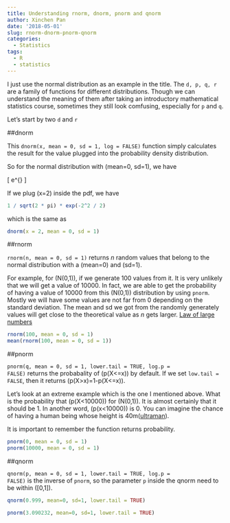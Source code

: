 ```yaml
---
title: Understanding rnorm, dnorm, pnorm and qnorm
author: Xinchen Pan
date: '2018-05-01'
slug: rnorm-dnorm-pnorm-qnorm
categories:
  - Statistics
tags:
  - R
  - statistics
---
```


I just use the normal distribution as an example in the title. The <code>d, p, q, r</code> are a family of functions for different distributions. Though we can understand the meaning of them after taking an introductory mathematical statistics course, sometimes they still look comfusing, especially for <code>p</code> and <code>q</code>. 

Let's start by two <code>d</code> and <code>r</code>

##dnorm

This <code>dnorm(x, mean = 0, sd = 1, log = FALSE)</code> function simply calculates the result for the value plugged into the probability density distribution.

So for the normal distribution with \(mean=0, sd=1\), we have

\[
\frac{1}{\sqrt{2\pi}}e^{\frac{-x^2}{2}}
\]

If we plug \(x=2\) inside the pdf, we have

```r
1 / sqrt(2 * pi) * exp(-2^2 / 2)
```

which is the same as 

```r
dnorm(x = 2, mean = 0, sd = 1)
```

##rnorm

<code>rnorm(n, mean = 0, sd = 1)</code> returns *n* random values that belong to the normal distribution with a \(mean=0\) and \(sd=1\).

For example, for \(N(0,1)\), if we generate 100 values from it. It is very unlikely that we will get a value of 10000. In fact, we are able to get the probability of having a value of 10000 from this  \(N(0,1)\) distribution by using <code>pnorm</code>. Mostly we will have some values are not far from 0 depending on the standard deviation. The mean and sd we got from the randomly generately values will get close to the theoretical value as *n* gets larger. [Law of large numbers](https://en.wikipedia.org/wiki/Law_of_large_numbers)

```r
rnorm(100, mean = 0, sd = 1)
mean(rnorm(100, mean = 0, sd = 1))
```

##pnorm

<code>pnorm(q, mean = 0, sd = 1, lower.tail = TRUE, log.p = FALSE)</code> returns the probabality of \(p(X<=x)\) by default. If we set <code>low.tail = FALSE</code>, then it returns \(p(X>x)=1-p(X<=x)\).

Let's look at an extreme example which is the one I mentioned above. What is the probability that \(p(X<10000)\) for \(N(0,1)\). It is almost certainly that it should be 1. In another word, \(p(x<10000)\) is 0. You can imagine the chance of having a human being whose height is 40m([ultraman](https://en.wikipedia.org/wiki/Ultraman)).

It is important to remember the function returns probability.
```r
pnorm(0, mean = 0, sd = 1)
pnorm(10000, mean = 0, sd = 1)
```

##qnorm

<code>qnorm(p, mean = 0, sd = 1, lower.tail = TRUE, log.p = FALSE)</code> is the inverse of <code>pnorm</code>, so the parameter <code>p</code> inside the qnorm need to be within \([0,1]\). 

```r
qnorm(0.999, mean=0, sd=1, lower.tail = TRUE)
```

```r
pnorm(3.090232, mean=0, sd=1, lower.tail = TRUE)
```

